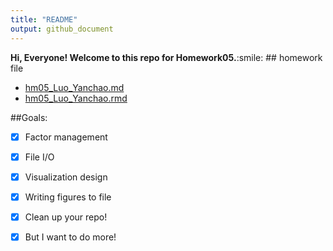 ```yaml
---
title: "README"
output: github_document
---
```


**Hi, Everyone! Welcome to this repo for Homework05.**:smile:
## homework file

+ [hm05_Luo_Yanchao.md](https://github.com/yanchaoluo/STAT545-hw-Luo-Yanchao/blob/master/hm5/hm05_Luo_Yanchao.md)
+ [hm05_Luo_Yanchao.rmd](https://github.com/yanchaoluo/STAT545-hw-Luo-Yanchao/blob/master/hm5/hm05_Luo_Yanchao.rmd)

##Goals:

+ [x] Factor management

+ [x] File I/O

+ [x] Visualization design

+ [x] Writing figures to file

+ [x] Clean up your repo!

+ [x] But I want to do more!